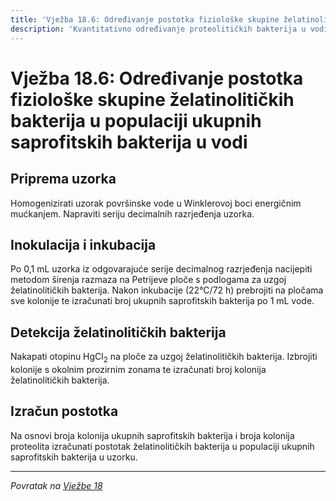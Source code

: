 ```yaml
---
title: 'Vježba 18.6: Određivanje postotka fiziološke skupine želatinolitičkih bakterija u populaciji ukupnih saprofitskih bakterija u vodi'
description: 'Kvantitativno određivanje proteolitičkih bakterija u vodi'
---
```


# Vježba 18.6: Određivanje postotka fiziološke skupine želatinolitičkih bakterija u populaciji ukupnih saprofitskih bakterija u vodi

## Priprema uzorka

Homogenizirati uzorak površinske vode u Winklerovoj boci energičnim mućkanjem. Napraviti seriju decimalnih razrjeđenja uzorka.

## Inokulacija i inkubacija

Po 0,1 mL uzorka iz odgovarajuće serije decimalnog razrjeđenja nacijepiti metodom širenja razmaza na Petrijeve ploče s podlogama za uzgoj želatinolitičkih bakterija. Nakon inkubacije (22°C/72 h) prebrojiti na pločama sve kolonije te izračunati broj ukupnih saprofitskih bakterija po 1 mL vode.

## Detekcija želatinolitičkih bakterija

Nakapati otopinu HgCl<sub>2</sub> na ploče za uzgoj želatinolitičkih bakterija. Izbrojiti kolonije s okolnim prozirnim zonama te izračunati broj kolonija želatinolitičkih bakterija.

## Izračun postotka

Na osnovi broja kolonija ukupnih saprofitskih bakterija i broja kolonija proteolita izračunati postotak želatinolitičkih bakterija u populaciji ukupnih saprofitskih bakterija u uzorku.

---

*Povratak na [Vježbe 18](/poglavlje-18/vjezbe-18)*

